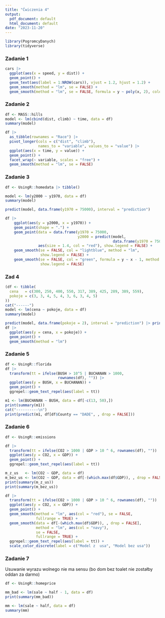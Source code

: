 ---
title: "Ćwiczenia 4"
output:
  pdf_document: default
  html_document: default
date: "2023-11-20"
---

```{r, echo=FALSE, warning=FALSE, message=FALSE}
library(PogromcyDanych)
library(tidyverse)
```


### Zadanie 1

```{r}
cars |>
  ggplot(aes(x = speed, y = dist)) +
  geom_point() +
  geom_text(aes(label = 1:NROW(cars)), vjust = 1.2, hjust = 1.2) +
  geom_smooth(method = "lm", se = FALSE) +
  geom_smooth(method = "lm", se = FALSE, formula = y ~ poly(x, 2), color = "red")
```

### Zadanie 2
```{r}
df <- MASS::hills
model <- lm(cbind(dist, climb) ~ time, data = df)
summary(model)
```

```{r}
df |>
  as_tibble(rownames = "Race") |>
  pivot_longer(cols = c("dist", "climb"),
               names_to = "variable", values_to = "value") |>
  ggplot(aes(x = time, y = value)) +
  geom_point() +
  facet_wrap(~ variable, scales = "free") +
  geom_smooth(method = "lm", se = FALSE)
```

### Zadanie 3
```{r}
df <- UsingR::homedata |> tibble()

model <- lm(y2000 ~ y1970, data = df)
summary(model)
```

```{r}
predict(model, data.frame(y1970 = 75000), interval = "prediction")
```

```{r}
df |>
    ggplot(aes(y = y2000, x = y1970)) +
    geom_point(shape = ".") +
    geom_point(data = data.frame(y1970 = 75000, 
                                 y2000 = predict(model, 
                                                 data.frame(y1970 = 75000))),
               aes(size = 1.4, col = "red"), show.legend = FALSE) +
    geom_smooth(se = FALSE, col = "lightblue", method = "lm",
                show.legend = FALSE) +
    geom_smooth(se = FALSE, col = "green", formula = y ~ x - 1, method = "lm",
                show.legend = FALSE)
```

### Zad 4
```{r}
(df <- tibble(
  cena   = c(300, 250, 400, 550, 317, 389, 425, 289, 389, 559),
  pokoje = c(3, 3, 4, 5, 4, 3, 6, 3, 4, 5)
))
cat("------")
model <- lm(cena ~ pokoje, data = df)
summary(model)
```

```{r}
predict(model, data.frame(pokoje = 2), interval = "prediction") |> print()
df |>
  ggplot(aes(y = cena, x = pokoje)) +
  geom_point() +
  geom_smooth(method = "lm")
```

### Zadanie 5

```{r}
df <- UsingR::florida
df |> 
  transform(tt = ifelse(BUSH > 10^5 | BUCHANAN > 1000, 
                        rownames(df), "")) |>
  ggplot(aes(y = BUSH, x = BUCHANAN)) +
  geom_point() +
  ggrepel::geom_text_repel(aes(label = tt))
```

```{r}
m1 <- lm(BUCHANAN ~ BUSH, data = df[-c(13, 50),])
print(summary(m1))
cat("----------\n")
print(predict(m1, df[df$County == "DADE", , drop = FALSE]))
```

### Zadanie 6

```{r}
df <- UsingR::emissions

df |> 
  transform(tt = ifelse(CO2 > 1000 | GDP > 10 ^ 6, rownames(df), "")) |>
  ggplot(aes(y = CO2, x = GDP)) +
  geom_point() +
  ggrepel::geom_text_repel(aes(label = tt))
```

```{r}
m_z_us   <- lm(CO2 ~ GDP, data = df)
m_bez_us <- lm(CO2 ~ GDP, data = df[-(which.max(df$GDP)), , drop = FALSE])
print(summary(m_z_us))
print(summary(m_bez_us))

df |> 
  transform(tt = ifelse(CO2 > 1000 | GDP > 10 ^ 6, rownames(df), "")) |>
  ggplot(aes(y = CO2, x = GDP)) +
  geom_point() +
  geom_smooth(method = "lm", aes(col = "red"), se = FALSE,
              fullrange = TRUE) +
  geom_smooth(data = df[-(which.max(df$GDP)), , drop = FALSE],
              method = "lm", aes(col = "navy"), 
              se = FALSE,
              fullrange = TRUE) +
  ggrepel::geom_text_repel(aes(label = tt)) +
  scale_color_discrete(label = c("Model z  usa", "Model bez usa"))
```

### Zadanie 7

Usuwanie wyrazu wolnego nie ma sensu (bo dom bez toalet nie zostałby oddan za darmo)

```{r}
df <- UsingR::homeprice

mm_bad <- lm(sale ~ half - 1, data = df)
print(summary(mm_bad))

mm <- lm(sale ~ half, data = df)
summary(mm)
```